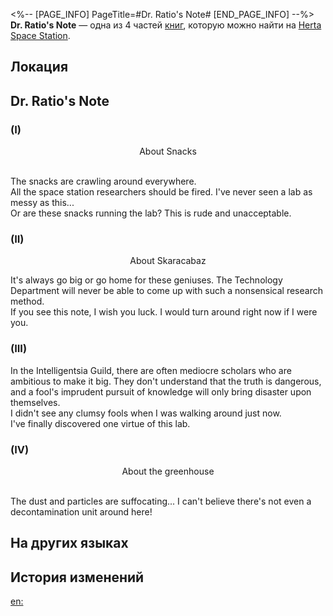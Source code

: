 <%-- [PAGE_INFO]
PageTitle=#Dr. Ratio's Note#
[END_PAGE_INFO] --%>
{{Дополнить}}
{{Книга Инфобокс
|id           = 289
|partIds      = 190539;190540;190541;190542
|Название     = 
|Изображение  = Электронная почта с КСГ.png
|Мир          = Herta Space Station
|Томов        = 4
|Автор        = <!--нужно добавить-->
|Описание     = Dr. Ratio's feedback during his "visit" to the space station. His words show his sincerity.
|Том1         = {{tx}}
|Источник1    = {{tx|Отсутствует источник}}
|Том2         = {{tx}}
|Источник2    = {{tx|Отсутствует источник}}
|Том3         = {{tx}}
|Источник3    = {{tx|Отсутствует источник}}
|Том4         = {{tx}}
|Источник4    = {{tx|Отсутствует источник}}
|Персонажи    = Skaracabaz
|Фракции      = Intelligentsia Guild; Technology Department
}}
'''Dr. Ratio's Note''' — одна из 4 частей [[Книги|книг]], которую можно найти на [[Herta Space Station]].

==Локация==
{{Отметка карты|<!--название карты-->|<!--id отметки-->}}

==Dr. Ratio's Note==
===(I)===
<div align="center">About Snacks</div><br />The snacks are crawling around everywhere.<br />
All the space station researchers should be fired. I've never seen a lab as messy as this...<br />
Or are these snacks running the lab? This is rude and unacceptable.

===(II)===
<div align="center">About Skaracabaz</div>

It's always go big or go home for these geniuses. The Technology Department will never be able to come up with such a nonsensical research method.<br />
If you see this note, I wish you luck. I would turn around right now if I were you.

===(III)===
In the Intelligentsia Guild, there are often mediocre scholars who are ambitious to make it big. They don't understand that the truth is dangerous, and a fool's imprudent pursuit of knowledge will only bring disaster upon themselves.<br />
I didn't see any clumsy fools when I was walking around just now.<br />
I've finally discovered one virtue of this lab.

===(IV)===
<div align="center">About the greenhouse</div><br />The dust and particles are suffocating... I can't believe there's not even a decontamination unit around here!

==На других языках==
{{На других языках
|en   = Dr. Ratio's Note
|zhs  = 真理医生的留言便条
|zht  = 真理醫生的留言字條
|ja   = Dr.レイシオの伝言のメモ
|ko   = Dr. 레이시오가 남긴 메모
|es   = Nota del Dr. Ratio
|fr   = Commentaires de Dr Ratio
|ru   = Заметки доктора Рацио
|th   = โน้ตของ Dr. Ratio
|vi   = Mẩu Giấy Nhắn Của Dr. Ratio
|de   = Dr. Wahrheits Notiz
|id   = Catatan Memo Dr. Ratio
|pt   = Anotação do Dr. Ratio
}}

==История изменений==
{{История изменений|3.5}}

[[en:]]